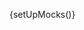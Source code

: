 
{setUpMocks()}

<Meta
  title="Modular Checkout/Bank Account Form"
  Components="justifi-bank-account-form"
  of={JustifiBankAccount}
/>

<Title />

---

Renders a form for collecting bank account details as part of a checkout flow.

This subcomponent is **designed to be used within** the `justifi-checkout-wrapper` and **does not accept props directly**. Instead, it relies on shared state passed through the Stencil Store, managed by the wrapper component.

> **Note:** If you are using the bank account payment method, you also need to provide billing information. This can be done by using the `justifi-billing-information-form` component or by passing the `billingInfo` object as an argument to the `submitCheckout` method called on the wrapper.

```javascript
const billingInfo = {
  name: 'John Doe',;
  address_line1: '123 Main St',
  address_line2: 'Apt 4B', // Optional
  address_city:  'Springfield',
  address_state:  'IL', // Two-letter state code
  address_postal_code: '62701',
};

checkoutWrapper.submitCheckout(billingInfo);
```

**Authorization** and business context are also handled by `justifi-checkout-wrapper`, which manages authentication tokens and related configuration.

This component exposes **no public methods or properties** and is not intended for standalone use.

# Example Usage

---

<ComponentBox>
  <justifi-checkout-wrapper
    account-id="acc_123"
    auth-token="123abc"
    checkout-id="cho_123"
  >
    <justifi-bank-account-form />
  </justifi-checkout-wrapper>
</ComponentBox>

---

<Source dark language="html" code={codeExampleFull} />
